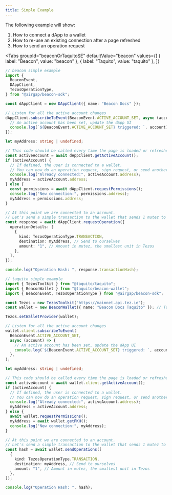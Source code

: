```yaml
---
title: Simple Example
---
```



The following example will show:

1. How to connect a dApp to a wallet
2. How to re-use an existing connection after a page refreshed
3. How to send an operation request

<Tabs
  groupId="beaconOrTaquitoSE"
  defaultValue="beacon"
  values={[
    { label: "Beacon", value: "beacon" },
    { label: "Taquito", value: "taquito" },
  ]}
>
  <TabItem value="beacon">

```ts live
// beacon simple example
import {
  BeaconEvent,
  DAppClient,
  TezosOperationType,
} from "@airgap/beacon-sdk";

const dAppClient = new DAppClient({ name: "Beacon Docs" });

// Listen for all the active account changes
dAppClient.subscribeToEvent(BeaconEvent.ACTIVE_ACCOUNT_SET, async (account) => {
  // An active account has been set, update the dApp UI
  console.log(`${BeaconEvent.ACTIVE_ACCOUNT_SET} triggered: `, account);
});

let myAddress: string | undefined;

// This code should be called every time the page is loaded or refreshed to see if the user has already connected to a wallet.
const activeAccount = await dAppClient.getActiveAccount();
if (activeAccount) {
  // If defined, the user is connected to a wallet.
  // You can now do an operation request, sign request, or send another permission request to switch wallet
  console.log("Already connected:", activeAccount.address);
  myAddress = activeAccount.address;
} else {
  const permissions = await dAppClient.requestPermissions();
  console.log("New connection:", permissions.address);
  myAddress = permissions.address;
}

// At this point we are connected to an account.
// Let's send a simple transaction to the wallet that sends 1 mutez to ourselves.
const response = await dAppClient.requestOperation({
  operationDetails: [
    {
      kind: TezosOperationType.TRANSACTION,
      destination: myAddress, // Send to ourselves
      amount: "1", // Amount in mutez, the smallest unit in Tezos
    },
  ],
});

console.log("Operation Hash: ", response.transactionHash);
```

</TabItem>

<TabItem value="taquito">

```ts live
// taquito simple example
import { TezosToolkit } from "@taquito/taquito";
import { BeaconWallet } from "@taquito/beacon-wallet";
import { BeaconEvent, TezosOperationType } from "@airgap/beacon-sdk";

const Tezos = new TezosToolkit("https://mainnet.api.tez.ie");
const wallet = new BeaconWallet({ name: "Beacon Docs Taquito" }); // Takes the same arguments as the DAppClient constructor

Tezos.setWalletProvider(wallet);

// Listen for all the active account changes
wallet.client.subscribeToEvent(
  BeaconEvent.ACTIVE_ACCOUNT_SET,
  async (account) => {
    // An active account has been set, update the dApp UI
    console.log(`${BeaconEvent.ACTIVE_ACCOUNT_SET} triggered: `, account);
  },
);

let myAddress: string | undefined;

// This code should be called every time the page is loaded or refreshed to see if the user has already connected to a wallet.
const activeAccount = await wallet.client.getActiveAccount();
if (activeAccount) {
  // If defined, the user is connected to a wallet.
  // You can now do an operation request, sign request, or send another permission request to switch wallet
  console.log("Already connected:", activeAccount.address);
  myAddress = activeAccount.address;
} else {
  await wallet.requestPermissions();
  myAddress = await wallet.getPKH();
  console.log("New connection:", myAddress);
}

// At this point we are connected to an account.
// Let's send a simple transaction to the wallet that sends 1 mutez to ourselves.
const hash = await wallet.sendOperations([
  {
    kind: TezosOperationType.TRANSACTION,
    destination: myAddress, // Send to ourselves
    amount: "1", // Amount in mutez, the smallest unit in Tezos
  },
]);

console.log("Operation Hash: ", hash);
```

</TabItem>
</Tabs>
